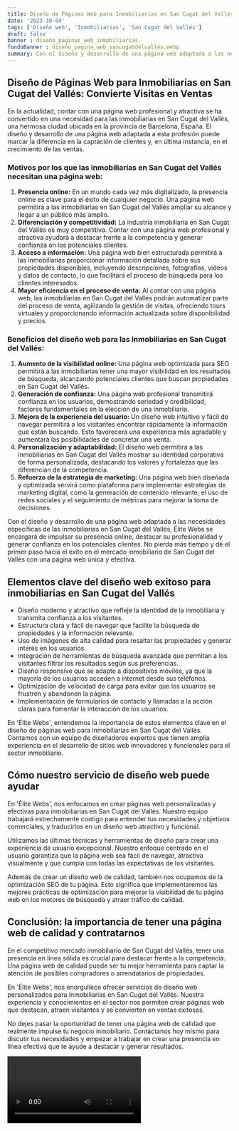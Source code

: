 ```yaml
---
title: Diseño de Páginas Web para Inmobiliarias en San Cugat del Vallés
date: '2023-10-04'
tags: ['Diseño web', 'Inmobiliarias', 'San Cugat del Vallés']
draft: false
banner : diseño_paginas_web_inmobiliarias
fondoBanner : diseño_pagina_web_sancugatdelvallés.webp
summary: Con el diseño y desarrollo de una página web adaptada a las necesidades específicas de las inmobiliarias en San Cugat del Vallés, Élite Webs se encargará de impulsar su presencia online, destacar su profesionalidad y generar confianza en los potenciales clientes. No pierda más tiempo y dé el primer paso hacia el éxito en el mercado inmobiliario de San Cugat del Vallés con una página web única y efectiva.
---
```


## **Diseño de Páginas Web para Inmobiliarias en San Cugat del Vallés: Convierte Visitas en Ventas**
 
En la actualidad, contar con una página web profesional y atractiva se ha convertido en una necesidad para las inmobiliarias en San Cugat del Vallés, una hermosa ciudad ubicada en la provincia de Barcelona, España. El diseño y desarrollo de una página web adaptada a esta profesión puede marcar la diferencia en la captación de clientes y, en última instancia, en el crecimiento de las ventas.

### **Motivos por los que las inmobiliarias en San Cugat del Vallés necesitan una página web:**
1. **Presencia online:** En un mundo cada vez más digitalizado, la presencia online es clave para el éxito de cualquier negocio. Una página web permitirá a las inmobiliarias en San Cugat del Vallés ampliar su alcance y llegar a un público más amplio.
2. **Diferenciación y competitividad:** La industria inmobiliaria en San Cugat del Vallés es muy competitiva. Contar con una página web profesional y atractiva ayudará a destacar frente a la competencia y generar confianza en los potenciales clientes.
3. **Acceso a información:** Una página web bien estructurada permitirá a las inmobiliarias proporcionar información detallada sobre sus propiedades disponibles, incluyendo descripciones, fotografías, videos y datos de contacto, lo que facilitará el proceso de búsqueda para los clientes interesados.
4. **Mayor eficiencia en el proceso de venta:** Al contar con una página web, las inmobiliarias en San Cugat del Vallés podrán automatizar parte del proceso de venta, agilizando la gestión de visitas, ofreciendo tours virtuales y proporcionando información actualizada sobre disponibilidad y precios.

### **Beneficios del diseño web para las inmobiliarias en San Cugat del Vallés:**
1. **Aumento de la visibilidad online:** Una página web optimizada para SEO permitirá a las inmobiliarias tener una mayor visibilidad en los resultados de búsqueda, alcanzando potenciales clientes que buscan propiedades en San Cugat del Vallés.
2. **Generación de confianza:** Una página web profesional transmitirá confianza en los usuarios, demostrando seriedad y credibilidad, factores fundamentales en la elección de una inmobiliaria.
3. **Mejora de la experiencia del usuario:** Un diseño web intuitivo y fácil de navegar permitirá a los visitantes encontrar rápidamente la información que están buscando. Esto favorecerá una experiencia más agradable y aumentará las posibilidades de concretar una venta.
4. **Personalización y adaptabilidad:** El diseño web permitirá a las inmobiliarias en San Cugat del Vallés mostrar su identidad corporativa de forma personalizada, destacando los valores y fortalezas que las diferencian de la competencia.
5. **Refuerzo de la estrategia de marketing:** Una página web bien diseñada y optimizada servirá como plataforma para implementar estrategias de marketing digital, como la generación de contenido relevante, el uso de redes sociales y el seguimiento de métricas para mejorar la toma de decisiones.

Con el diseño y desarrollo de una página web adaptada a las necesidades específicas de las inmobiliarias en San Cugat del Vallés, Élite Webs se encargará de impulsar su presencia online, destacar su profesionalidad y generar confianza en los potenciales clientes. No pierda más tiempo y dé el primer paso hacia el éxito en el mercado inmobiliario de San Cugat del Vallés con una página web única y efectiva.

<GifSeo />

<Cta />

## Elementos clave del diseño web exitoso para inmobiliarias en San Cugat del Vallés

- Diseño moderno y atractivo que refleje la identidad de la inmobiliaria y transmita confianza a los visitantes.
- Estructura clara y fácil de navegar que facilite la búsqueda de propiedades y la información relevante.
- Uso de imágenes de alta calidad para resaltar las propiedades y generar interés en los usuarios.
- Integración de herramientas de búsqueda avanzada que permitan a los visitantes filtrar los resultados según sus preferencias.
- Diseño responsive que se adapte a dispositivos móviles, ya que la mayoría de los usuarios acceden a internet desde sus teléfonos.
- Optimización de velocidad de carga para evitar que los usuarios se frustren y abandonen la página.
- Implementación de formularios de contacto y llamadas a la acción claras para fomentar la interacción de los usuarios.

En 'Élite Webs', entendemos la importancia de estos elementos clave en el diseño de páginas web para inmobiliarias en San Cugat del Vallés. Contamos con un equipo de diseñadores expertos que tienen amplia experiencia en el desarrollo de sitios web innovadores y funcionales para el sector inmobiliario.

## Cómo nuestro servicio de diseño web puede ayudar

En 'Élite Webs', nos enfocamos en crear páginas web personalizadas y efectivas para inmobiliarias en San Cugat del Vallés. Nuestro equipo trabajará estrechamente contigo para entender tus necesidades y objetivos comerciales, y traducirlos en un diseño web atractivo y funcional.

Utilizamos las últimas técnicas y herramientas de diseño para crear una experiencia de usuario excepcional. Nuestro enfoque centrado en el usuario garantiza que la página web sea fácil de navegar, atractiva visualmente y que cumpla con todas las expectativas de los visitantes.

Además de crear un diseño web de calidad, también nos ocupamos de la optimización SEO de tu página. Esto significa que implementaremos las mejores prácticas de optimización para mejorar la visibilidad de tu página web en los motores de búsqueda y atraer tráfico de calidad.

## Conclusión: la importancia de tener una página web de calidad y contratarnos

En el competitivo mercado inmobiliario de San Cugat del Vallés, tener una presencia en línea sólida es crucial para destacar frente a la competencia. Una página web de calidad puede ser tu mejor herramienta para captar la atención de posibles compradores o arrendatarios de propiedades.

En 'Élite Webs', nos enorgullece ofrecer servicios de diseño web personalizados para inmobiliarias en San Cugat del Vallés. Nuestra experiencia y conocimientos en el sector nos permiten crear páginas web que destacan, atraen visitantes y se convierten en ventas exitosas.

No dejes pasar la oportunidad de tener una página web de calidad que realmente impulse tu negocio inmobiliario. Contáctanos hoy mismo para discutir tus necesidades y empezar a trabajar en crear una presencia en línea efectiva que te ayude a destacar y generar resultados.

<Video />

<CtaBot job='Inmobiliarias' city='San Cugat del Vallés'/>

<Gmaps query='San Cugat del Vallés+españa+maps' />
